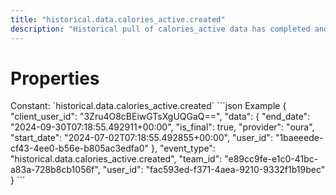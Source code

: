 ```yaml
---
title: "historical.data.calories_active.created"
description: "Historical pull of calories_active data has completed and you can now pull data for this resource."
---
```

# Properties
<ResponseField name="event_type" type="const string" required="true">
Constant: `historical.data.calories_active.created`
</ResponseField>
<ResponseField name="team_id" type="string" required="true">
</ResponseField>
<ResponseField name="user_id" type="string" required="true">
</ResponseField>
<ResponseField name="client_user_id" type="string" required="true">
</ResponseField>
<ResponseField name="data" type="HistoricalDataCreated" required="true">
<Expandable title="HistoricalDataCreated" defaultOpen="true">
<ResponseField name="user_id" type="string" required="true">
</ResponseField>
<ResponseField name="start_date" type="string" required="true">
</ResponseField>
<ResponseField name="end_date" type="string" required="true">
</ResponseField>
<ResponseField name="is_final" type="boolean" required="true">
</ResponseField>
<ResponseField name="provider" type="string" required="true">
</ResponseField>
</Expandable>
</ResponseField>
<ResponseExample>
```json Example
{
  "client_user_id": "3Zru4O8cBEiwGTsXgUQGaQ==",
  "data": {
    "end_date": "2024-09-30T07:18:55.492911+00:00",
    "is_final": true,
    "provider": "oura",
    "start_date": "2024-07-02T07:18:55.492855+00:00",
    "user_id": "1baeeede-cf43-4ee0-b56e-b805ac3edfa0"
  },
  "event_type": "historical.data.calories_active.created",
  "team_id": "e89cc9fe-e1c0-41bc-a83a-728b8cb1056f",
  "user_id": "fac593ed-f371-4aea-9210-9332f1b19bec"
}
```
</ResponseExample>
